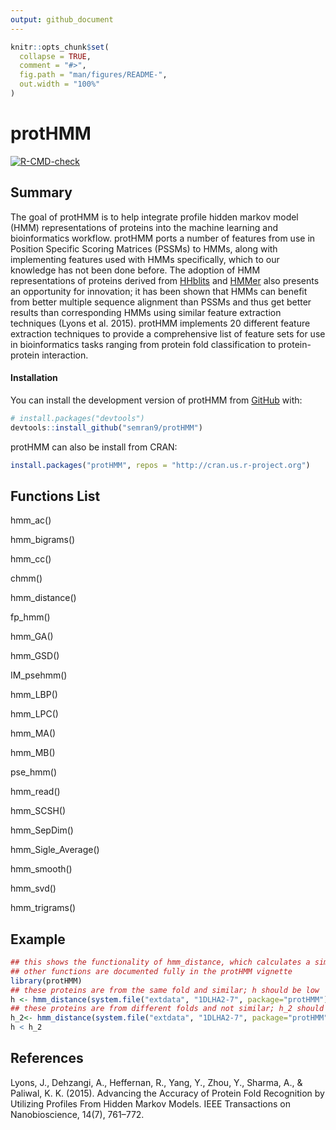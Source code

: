 ```yaml
---
output: github_document
---
```


<!-- README.md is generated from README.Rmd. Please edit that file -->

```r
knitr::opts_chunk$set(
  collapse = TRUE,
  comment = "#>",
  fig.path = "man/figures/README-",
  out.width = "100%"
)
```

# protHMM

<!-- badges: start -->
[![R-CMD-check](https://github.com/semran9/protHMM/actions/workflows/R-CMD-check.yaml/badge.svg)](https://github.com/semran9/protHMM/actions/workflows/R-CMD-check.yaml)
<!-- badges: end -->

## Summary

The goal of protHMM is to help integrate profile hidden markov model (HMM) representations of proteins into the machine learning and bioinformatics workflow. protHMM ports a number of features from use in Position Specific Scoring Matrices (PSSMs) to HMMs, along with implementing features used with HMMs specifically, which to our knowledge has not been done before. The adoption of HMM representations of proteins derived from [HHblits](https://doi.org/10.1038/nmeth.1818) and [HMMer](http://hmmer.org) also presents an opportunity for innovation; it has been shown that HMMs can benefit from better multiple sequence alignment than PSSMs and thus get better results than corresponding HMMs using similar feature extraction techniques (Lyons et al. 2015). protHMM implements 20 different feature extraction techniques to provide a comprehensive list of feature sets for use in bioinformatics tasks ranging from protein fold classification to protein-protein interaction.

#### Installation

You can install the development version of protHMM from [GitHub](https://github.com/) with:

``` r
# install.packages("devtools")
devtools::install_github("semran9/protHMM")
```

protHMM can also be install from CRAN:

```r
install.packages("protHMM", repos = "http://cran.us.r-project.org")
```


## Functions List

hmm_ac()

hmm_bigrams()

hmm_cc()

chmm()

hmm_distance()

fp_hmm()

hmm_GA()

hmm_GSD()

IM_psehmm()

hmm_LBP()

hmm_LPC()

hmm_MA()

hmm_MB()

pse_hmm()

hmm_read()

hmm_SCSH()

hmm_SepDim()

hmm_Sigle_Average()

hmm_smooth()

hmm_svd()

hmm_trigrams()

## Example
```r
## this shows the functionality of hmm_distance, which calculates a similarity score between two proteins
## other functions are documented fully in the protHMM vignette
library(protHMM)
## these proteins are from the same fold and similar; h should be low
h <- hmm_distance(system.file("extdata", "1DLHA2-7", package="protHMM"), system.file("extdata", "1TEN-7", package="protHMM"))
## these proteins are from different folds and not similar; h_2 should be high
h_2<- hmm_distance(system.file("extdata", "1DLHA2-7", package="protHMM"), system.file("extdata", "1TAHA-23", package="protHMM"))
h < h_2
```

## References
 
Lyons, J., Dehzangi, A., Heffernan, R., Yang, Y., Zhou, Y., Sharma, A., & Paliwal, K. K. (2015). Advancing the Accuracy of Protein Fold Recognition by Utilizing Profiles From Hidden Markov Models. IEEE Transactions on Nanobioscience, 14(7), 761–772.
